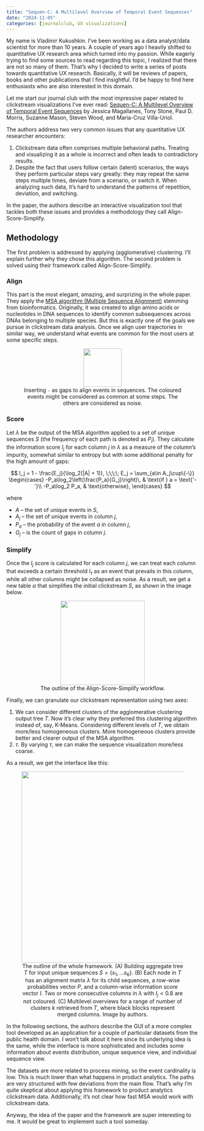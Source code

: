 ```yaml
---
title: "Sequen-C: A Multilevel Overview of Temporal Event Sequences"
date: "2024-11-05"
categories: [journalclub, UX visualizations]
---
```


My name is Vladimir Kukushkin. I've been working as a data analyst/data scientist for more than 10 years. A couple of years ago I heavily shifted to quantitative UX research area which turned into my passion. While eagerly trying to find some sources to read regarding this topic, I realized that there are not so many of them. That's why I decided to write a series of posts towards quantitative UX research. Basically, it will be reviews of papers, books and other publications that I find insightful. I'd be happy to find here enthusiasts who are also interested in this domain.

Let me start our journal club with the most impressive paper related to clickstream visualizations I've ever read: [Sequen-C: A Multilevel Overview of Temporal Event Sequences](https://arxiv.org/abs/2108.03043) by Jessica Magallanes, Tony Stone, Paul D. Morris, Suzanne Mason, Steven Wood, and Maria-Cruz Villa-Uriol.

The authors address two very common issues that any quantitative UX researcher encounters:

1. Clickstream data often comprises multiple behavioral paths. Treating and visualizing it as a whole is incorrect and often leads to contradictory results.
2. Despite the fact that users follow certain (latent) scenarios, the ways they perform particular steps vary greatly: they may repeat the same steps multiple times, deviate from a scenario, or switch it. When analyzing such data, it's hard to understand the patterns of repetition, deviation, and switching.

In the paper, the authors describe an interactive visualization tool that tackles both these issues and provides a methodology they call Align-Score-Simplify.

## Methodology
The first problem is addressed by applying (agglomerative) clustering. I'll explain further why they chose this algorithm. The second problem is solved using their framework called Align-Score-Simplify.

### Align
This part is the most elegant, amazing, and surprizing in the whole paper. They apply the [MSA algorithm (Multiple Sequence Alignment)](https://en.wikipedia.org/wiki/Multiple_sequence_alignment) stemming from bioinformatics. Originally, it was created to align amino acids or nucleotides in DNA sequences to identify common subsequences across DNAs belonging to multiple species. But this is exactly one of the goals we pursue in clickstream data analysis. Once we align user trajectories in similar way, we understand what events are common for the most users at some specific steps.

<figure><center>
<img src="MSA_example.png" height=100>
<figcaption>Inserting `-` as gaps to align events in sequences. The coloured events might be considered as common at some steps. The others are considered as noise.</figcaption>
</center></figure>

### Score

Let $\lambda$ be the output of the MSA algorithm applied to a set of unique sequences $S$ (the frequency of each path is denoted as $P_i$). They calculate the information score $I_j$ for each column $j$ in $\lambda$ as a measure of the column's impurity, somewhat similar to entropy but with some additional penalty for the high amount of gaps:

$$
I_j = 1 - \frac{E_j}{\log_2(|A| + 1)}, \;\;\;\; E_j = \sum_{a\in A_j\cup\{-\}}
\begin{cases}
-P_a\log_2\left(\frac{P_a}{G_j}\right)\, & \text{if } a = \text{'-'}\\
-P_a\log_2 P_a, & \text{otherwise},
\end{cases}
$$

where

- $A$ -- the set of unique events in $S$,
- $A_j$ -- the set of unique events in column $j$,
- $P_a$ -- the probability of the event $a$ in column $j$,
- $G_j$ -- is the count of gaps in column $j$.

### Simplify 
Once the $I_j$ score is calculated for each column $j$, we can treat each column that exceeds a certain threshold $I_\tau$ as an event that prevails in this column, while all other columns might be collapsed as noise. As a result, we get a new table $\alpha$ that simplifies the initial clickstream $S$, as shown in the image below.

<figure><center>
<img src="simplified_clickstream.png" height=220>
<figcaption>The outline of the Align-Score-Simplify workflow.</figcaption>
</center></figure>

Finally, we can granulate our clickstream representation using two axes:

1. We can consider different clusters of the agglomerative clustering output tree $T$. Now it's clear why they preferred this clustering algorithm instead of, say, K-Means. Considering different levels of $T$, we obtain more/less homogeneous clusters. More homogeneous clusters provide better and clearer output of the MSA algorithm.
2. $\tau$. By varying $\tau$, we can make the sequence visualization more/less coarse.

As a result, we get the interface like this:

<figure><center>
<img src="framework_outline.png" height=500>
<figcaption>The outline of the whole framework. (A) Building aggregate tree $T$ for input unique sequences $S = \{s_1, ...s_6\}$. (B) Each node in $T$ has an alignment matrix $\lambda$ for its child sequences, a row-wise probabilities vector $P$, and a column-wise information score vector $I$. Two or more consecutive columns in $\lambda$ with $I_j < 0.8$ are not coloured. (C) Multilevel overviews for a range of number of clusters $k$ retrieved from $T$, where black blocks represent merged columns. Image by authors.</figcaption>
</center></figure>

In the following sections, the authors describe the GUI of a more complex tool developed as an application for a couple of particular datasets from the public health domain. I won't talk about it here since its underlying idea is the same, while the interface is more sophisticated and includes some information about events distribution, unique sequence view, and individual sequence view.

The datasets are more related to process mining, so the event cardinality is low. This is much lower than what happens in product analytics. The paths are very structured with few deviations from the main flow. That's why I'm quite skeptical about applying this framework to product analytics clickstream data. Additionally, it's not clear how fast MSA would work with clickstream data.

Anyway, the idea of the paper and the framework are super interesting to me. It would be great to implement such a tool someday.